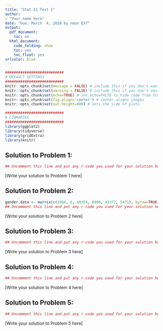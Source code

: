 ```yaml
---
title: "Stat 21 Test 1"
author:
- "Your name here"
date: "Due: March  4, 2020 by noon EST"
output:
  pdf_document: 
    toc: no
  html_document:
    code_folding: show
    toc: yes
    toc_float: yes
urlcolor: blue
---
```


```r
###########################
# DEFAULT SETTINGS
###########################
knitr::opts_chunk$set(message = FALSE) # include this if you don't want markdown to knit messages
knitr::opts_chunk$set(warning = FALSE) # include this if you don't want markdown to knit warnings
knitr::opts_chunk$set(echo=TRUE) # set echo=FALSE to hide code from html output
knitr::opts_chunk$set(fig.align='center') # center aligns images 
knitr::opts_chunk$set(out.height=400) # sets the side of plots

###########################
# LIBRARIES
###########################
library(ggplot2)
library(tidyverse)
library(gridExtra)
library(knitr)
```


## Solution to Problem 1:

```r
## Uncomment this line and put any r-code you used for your solution here
```

[Write your solution to Problem 1 here]





## Solution to Problem 2: 

```r
gender.data <- matrix(c(1994, 6, 40354, 8809, 43372, 5471), byrow=TRUE, ncol=2) 
## Uncomment this line and put any r-code you used for your solution here
```


[Write your solution to Problem 2 here]





## Solution to Problem 3: 

```r
## Uncomment this line and put any r-code you used for your solution here
```


[Write your solution to Problem 3 here]




## Solution to Problem 4: 

```r
## Uncomment this line and put any r-code you used for your solution here
```


[Write your solution to Problem 4 here]




## Solution to Problem 5: 

```r
## Uncomment this line and put any r-code you used for your solution here
```

[Write your solution to Problem 5 here]




